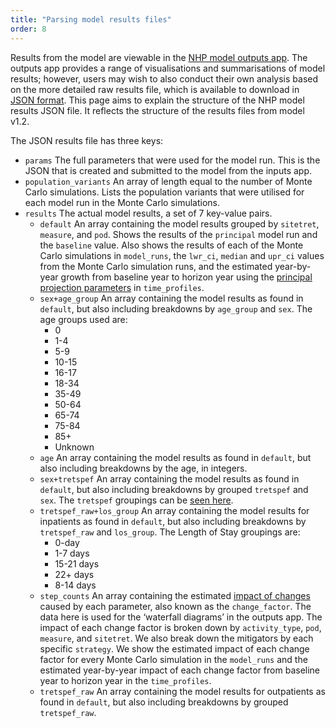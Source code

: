 ```yaml
---
title: "Parsing model results files"
order: 8
---
```


Results from the model are viewable in the [NHP model outputs app](https://connect.strategyunitwm.nhs.uk/nhp/outputs/).
The outputs app provides a range of visualisations and summarisations of model results; however, users may wish to also conduct their own analysis based on the more detailed raw results file, which is available to download in [JSON format](https://en.wikipedia.org/wiki/JSON).
This page aims to explain the structure of the NHP model results JSON file. It reflects the structure of the results files from model v1.2.

The JSON results file has three keys:

- `params`  The full parameters that were used for the model run. This is the JSON that is created and submitted to the model from the inputs app.
- `population_variants`  An array of length equal to the number of Monte Carlo simulations. Lists the population variants that were utilised for each model run in the Monte Carlo simulations.
- `results`  The actual model results, a set of 7 key-value pairs.
    - `default`  An array containing the model results grouped by `sitetret`, `measure`, and `pod`. Shows the results of the `principal` model run and the `baseline` value. Also shows the results of each of the Monte Carlo simulations in `model_runs`, the `lwr_ci`, `median` and `upr_ci` values from the Monte Carlo simulation runs, and the estimated year-by-year growth from baseline year to horizon year using the [principal projection parameters](https://connect.strategyunitwm.nhs.uk/nhp/project_information/user_guide/glossary.html#principal-projection) in `time_profiles`.
    - `sex+age_group`  An array containing the model results as found in `default`, but also including breakdowns by `age_group` and `sex`. The age groups used are:
        - 0
        - 1-4
        - 5-9
        - 10-15
        - 16-17
        - 18-34
        - 35-49
        - 50-64
        - 65-74
        - 75-84
        - 85+
        - Unknown
    - `age` An array containing the model results as found in `default`, but also including breakdowns by the age, in integers.
    - `sex+tretspef`  An array containing the model results as found in `default`, but also including breakdowns by grouped `tretspef` and `sex`. The `tretspef` groupings can be [seen here](https://connect.strategyunitwm.nhs.uk/nhp/project_information/data_extraction/inpatients.html#tretspef).
    - `tretspef_raw+los_group`  An array containing the model results for inpatients as found in `default`, but also including breakdowns by `tretspef_raw` and `los_group`. The Length of Stay groupings are:
        - 0-day
        - 1-7 days
        - 15-21 days
        - 22+ days
        - 8-14 days
    - `step_counts`  An array containing the estimated [impact of changes](https://connect.strategyunitwm.nhs.uk/nhp/project_information/user_guide/glossary.html#impact-of-changes) caused by each parameter, also known as the `change_factor`. The data here is used for the 'waterfall diagrams' in the outputs app. The impact of each change factor is broken down by `activity_type`, `pod`, `measure`, and `sitetret`. We also break down the mitigators by each specific `strategy`. We show the estimated impact of each change factor for every Monte Carlo simulation in the `model_runs` and the estimated year-by-year impact of each change factor from baseline year to horizon year in the `time_profiles`.
    - `tretspef_raw`  An array containing the model results for outpatients as found in `default`, but also including breakdowns by grouped `tretspef_raw`.
